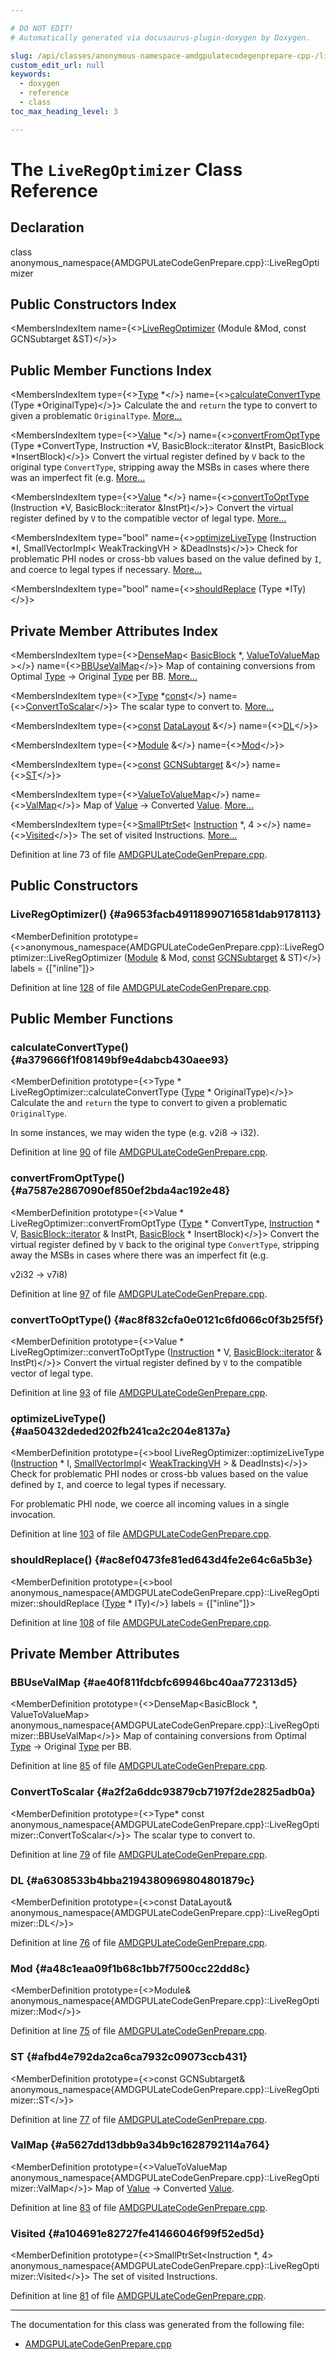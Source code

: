 ```yaml
---

# DO NOT EDIT!
# Automatically generated via docusaurus-plugin-doxygen by Doxygen.

slug: /api/classes/anonymous-namespace-amdgpulatecodegenprepare-cpp-/liveregoptimizer
custom_edit_url: null
keywords:
  - doxygen
  - reference
  - class
toc_max_heading_level: 3

---
```





# The `LiveRegOptimizer` Class Reference

<DoxygenPage pluginConfig={pluginConfig}>



## Declaration

<CodeBlock>class anonymous_namespace{AMDGPULateCodeGenPrepare.cpp}::LiveRegOptimizer</CodeBlock>

## Public Constructors Index

<MembersIndex>

<MembersIndexItem
  name={<><a href="#a9653facb49118990716581dab9178113">LiveRegOptimizer</a> (Module &amp;Mod, const GCNSubtarget &amp;ST)</>}>
</MembersIndexItem>

</MembersIndex>

## Public Member Functions Index

<MembersIndex>

<MembersIndexItem
  type={<><a href="/docs/api/classes/llvm/type">Type</a> &#42;</>}
  name={<><a href="#a379666f1f08149bf9e4dabcb430aee93">calculateConvertType</a> (Type &#42;OriginalType)</>}>
Calculate the and <code>return</code> the type to convert to given a problematic <code>OriginalType</code>. <a href="#a379666f1f08149bf9e4dabcb430aee93">More...</a>
</MembersIndexItem>

<MembersIndexItem
  type={<><a href="/docs/api/classes/llvm/value">Value</a> &#42;</>}
  name={<><a href="#a7587e2867090ef850ef2bda4ac192e48">convertFromOptType</a> (Type &#42;ConvertType, Instruction &#42;V, BasicBlock::iterator &amp;InstPt, BasicBlock &#42;InsertBlock)</>}>
Convert the virtual register defined by <code>V</code> back to the original type <code>ConvertType</code>, stripping away the MSBs in cases where there was an imperfect fit (e.g. <a href="#a7587e2867090ef850ef2bda4ac192e48">More...</a>
</MembersIndexItem>

<MembersIndexItem
  type={<><a href="/docs/api/classes/llvm/value">Value</a> &#42;</>}
  name={<><a href="#ac8f832cfa0e0121c6fd066c0f3b25f5f">convertToOptType</a> (Instruction &#42;V, BasicBlock::iterator &amp;InstPt)</>}>
Convert the virtual register defined by <code>V</code> to the compatible vector of legal type. <a href="#ac8f832cfa0e0121c6fd066c0f3b25f5f">More...</a>
</MembersIndexItem>

<MembersIndexItem
  type="bool"
  name={<><a href="#aa50432deded202fb241ca2c204e8137a">optimizeLiveType</a> (Instruction &#42;I, SmallVectorImpl&lt; WeakTrackingVH &gt; &amp;DeadInsts)</>}>
Check for problematic PHI nodes or cross-bb values based on the value defined by <code>I</code>, and coerce to legal types if necessary. <a href="#aa50432deded202fb241ca2c204e8137a">More...</a>
</MembersIndexItem>

<MembersIndexItem
  type="bool"
  name={<><a href="#ac8ef0473fe81ed643d4fe2e64c6a5b3e">shouldReplace</a> (Type &#42;ITy)</>}>
</MembersIndexItem>

</MembersIndex>

## Private Member Attributes Index

<MembersIndex>

<MembersIndexItem
  type={<><a href="/docs/api/classes/llvm/densemap">DenseMap</a>&lt; <a href="/docs/api/classes/llvm/basicblock">BasicBlock</a> &#42;, <a href="/docs/api/namespaces/anonymous-amdgpulatecodegenprepare-cpp-/#ac1fa0ca4e558fee27e6605bc3d0cf1e5">ValueToValueMap</a> &gt;</>}
  name={<><a href="#ae40f811fdcbfc69946bc40aa772313d5">BBUseValMap</a></>}>
Map of containing conversions from Optimal <a href="/docs/api/classes/llvm/type">Type</a> -&gt; Original <a href="/docs/api/classes/llvm/type">Type</a> per BB. <a href="#ae40f811fdcbfc69946bc40aa772313d5">More...</a>
</MembersIndexItem>

<MembersIndexItem
  type={<><a href="/docs/api/classes/llvm/type">Type</a> &#42;<a href="/docs/api/files/lib/lib/target/lib/target/aarch64/aarch64promoteconstant-cpp/#a90f8350fecae261c25be85d38b451bff">const</a></>}
  name={<><a href="#a2f2a6ddc93879cb7197f2de2825adb0a">ConvertToScalar</a></>}>
The scalar type to convert to. <a href="#a2f2a6ddc93879cb7197f2de2825adb0a">More...</a>
</MembersIndexItem>

<MembersIndexItem
  type={<><a href="/docs/api/files/lib/lib/target/lib/target/aarch64/aarch64promoteconstant-cpp/#a90f8350fecae261c25be85d38b451bff">const</a> <a href="/docs/api/classes/llvm/datalayout">DataLayout</a> &amp;</>}
  name={<><a href="#a6308533b4bba2194380969804801879c">DL</a></>}>
</MembersIndexItem>

<MembersIndexItem
  type={<><a href="/docs/api/classes/llvm/module">Module</a> &amp;</>}
  name={<><a href="#a48c1eaa09f1b68c1bb7f7500cc22dd8c">Mod</a></>}>
</MembersIndexItem>

<MembersIndexItem
  type={<><a href="/docs/api/files/lib/lib/target/lib/target/aarch64/aarch64promoteconstant-cpp/#a90f8350fecae261c25be85d38b451bff">const</a> <a href="/docs/api/classes/llvm/gcnsubtarget">GCNSubtarget</a> &amp;</>}
  name={<><a href="#afbd4e792da2ca6ca7932c09073ccb431">ST</a></>}>
</MembersIndexItem>

<MembersIndexItem
  type={<><a href="/docs/api/namespaces/anonymous-amdgpulatecodegenprepare-cpp-/#ac1fa0ca4e558fee27e6605bc3d0cf1e5">ValueToValueMap</a></>}
  name={<><a href="#a5627dd13dbb9a34b9c1628792114a764">ValMap</a></>}>
Map of <a href="/docs/api/classes/llvm/value">Value</a> -&gt; Converted <a href="/docs/api/classes/llvm/value">Value</a>. <a href="#a5627dd13dbb9a34b9c1628792114a764">More...</a>
</MembersIndexItem>

<MembersIndexItem
  type={<><a href="/docs/api/classes/llvm/smallptrset">SmallPtrSet</a>&lt; <a href="/docs/api/classes/llvm/instruction">Instruction</a> &#42;, 4 &gt;</>}
  name={<><a href="#a104691e82727fe41466046f99f52ed5d">Visited</a></>}>
The set of visited Instructions. <a href="#a104691e82727fe41466046f99f52ed5d">More...</a>
</MembersIndexItem>

</MembersIndex>


Definition at line 73 of file <a href="/docs/api/files/lib/lib/target/lib/target/amdgpu/amdgpulatecodegenprepare-cpp">AMDGPULateCodeGenPrepare.cpp</a>.

<SectionDefinition>

## Public Constructors

### LiveRegOptimizer() {#a9653facb49118990716581dab9178113}

<MemberDefinition
  prototype={<>anonymous&#95;namespace&#123;AMDGPULateCodeGenPrepare.cpp&#125;::LiveRegOptimizer::LiveRegOptimizer (<a href="/docs/api/classes/llvm/module">Module</a> &amp; Mod, <a href="/docs/api/files/lib/lib/target/lib/target/aarch64/aarch64promoteconstant-cpp/#a90f8350fecae261c25be85d38b451bff">const</a> <a href="/docs/api/classes/llvm/gcnsubtarget">GCNSubtarget</a> &amp; ST)</>}
  labels = {["inline"]}>

Definition at line <a href="/docs/api/files/lib/lib/target/lib/target/amdgpu/amdgpulatecodegenprepare-cpp/#l00128">128</a> of file <a href="/docs/api/files/lib/lib/target/lib/target/amdgpu/amdgpulatecodegenprepare-cpp">AMDGPULateCodeGenPrepare.cpp</a>.
</MemberDefinition>

</SectionDefinition>

<SectionDefinition>

## Public Member Functions

### calculateConvertType() {#a379666f1f08149bf9e4dabcb430aee93}

<MemberDefinition
  prototype={<>Type &#42; LiveRegOptimizer::calculateConvertType (<a href="/docs/api/classes/llvm/type">Type</a> &#42; OriginalType)</>}>
Calculate the and <code>return</code> the type to convert to given a problematic <code>OriginalType</code>.

In some instances, we may widen the type (e.g. v2i8 -&gt; i32).

Definition at line <a href="/docs/api/files/lib/lib/target/lib/target/amdgpu/amdgpulatecodegenprepare-cpp/#l00090">90</a> of file <a href="/docs/api/files/lib/lib/target/lib/target/amdgpu/amdgpulatecodegenprepare-cpp">AMDGPULateCodeGenPrepare.cpp</a>.
</MemberDefinition>

### convertFromOptType() {#a7587e2867090ef850ef2bda4ac192e48}

<MemberDefinition
  prototype={<>Value &#42; LiveRegOptimizer::convertFromOptType (<a href="/docs/api/classes/llvm/type">Type</a> &#42; ConvertType, <a href="/docs/api/classes/llvm/instruction">Instruction</a> &#42; V, <a href="/docs/api/classes/llvm/basicblock/#a98c0a84a5dfa8bce341c829709f171e5">BasicBlock::iterator</a> &amp; InstPt, <a href="/docs/api/classes/llvm/basicblock">BasicBlock</a> &#42; InsertBlock)</>}>
Convert the virtual register defined by <code>V</code> back to the original type <code>ConvertType</code>, stripping away the MSBs in cases where there was an imperfect fit (e.g.

v2i32 -&gt; v7i8)

Definition at line <a href="/docs/api/files/lib/lib/target/lib/target/amdgpu/amdgpulatecodegenprepare-cpp/#l00097">97</a> of file <a href="/docs/api/files/lib/lib/target/lib/target/amdgpu/amdgpulatecodegenprepare-cpp">AMDGPULateCodeGenPrepare.cpp</a>.
</MemberDefinition>

### convertToOptType() {#ac8f832cfa0e0121c6fd066c0f3b25f5f}

<MemberDefinition
  prototype={<>Value &#42; LiveRegOptimizer::convertToOptType (<a href="/docs/api/classes/llvm/instruction">Instruction</a> &#42; V, <a href="/docs/api/classes/llvm/basicblock/#a98c0a84a5dfa8bce341c829709f171e5">BasicBlock::iterator</a> &amp; InstPt)</>}>
Convert the virtual register defined by <code>V</code> to the compatible vector of legal type.

Definition at line <a href="/docs/api/files/lib/lib/target/lib/target/amdgpu/amdgpulatecodegenprepare-cpp/#l00093">93</a> of file <a href="/docs/api/files/lib/lib/target/lib/target/amdgpu/amdgpulatecodegenprepare-cpp">AMDGPULateCodeGenPrepare.cpp</a>.
</MemberDefinition>

### optimizeLiveType() {#aa50432deded202fb241ca2c204e8137a}

<MemberDefinition
  prototype={<>bool LiveRegOptimizer::optimizeLiveType (<a href="/docs/api/classes/llvm/instruction">Instruction</a> &#42; I, <a href="/docs/api/classes/llvm/smallvectorimpl">SmallVectorImpl</a>&lt; <a href="/docs/api/classes/llvm/weaktrackingvh">WeakTrackingVH</a> &gt; &amp; DeadInsts)</>}>
Check for problematic PHI nodes or cross-bb values based on the value defined by <code>I</code>, and coerce to legal types if necessary.

For problematic PHI node, we coerce all incoming values in a single invocation.

Definition at line <a href="/docs/api/files/lib/lib/target/lib/target/amdgpu/amdgpulatecodegenprepare-cpp/#l00103">103</a> of file <a href="/docs/api/files/lib/lib/target/lib/target/amdgpu/amdgpulatecodegenprepare-cpp">AMDGPULateCodeGenPrepare.cpp</a>.
</MemberDefinition>

### shouldReplace() {#ac8ef0473fe81ed643d4fe2e64c6a5b3e}

<MemberDefinition
  prototype={<>bool anonymous&#95;namespace&#123;AMDGPULateCodeGenPrepare.cpp&#125;::LiveRegOptimizer::shouldReplace (<a href="/docs/api/classes/llvm/type">Type</a> &#42; ITy)</>}
  labels = {["inline"]}>

Definition at line <a href="/docs/api/files/lib/lib/target/lib/target/amdgpu/amdgpulatecodegenprepare-cpp/#l00108">108</a> of file <a href="/docs/api/files/lib/lib/target/lib/target/amdgpu/amdgpulatecodegenprepare-cpp">AMDGPULateCodeGenPrepare.cpp</a>.
</MemberDefinition>

</SectionDefinition>

<SectionDefinition>

## Private Member Attributes

### BBUseValMap {#ae40f811fdcbfc69946bc40aa772313d5}

<MemberDefinition
  prototype={<>DenseMap&lt;BasicBlock &#42;, ValueToValueMap&gt; anonymous&#95;namespace&#123;AMDGPULateCodeGenPrepare.cpp&#125;::LiveRegOptimizer::BBUseValMap</>}>
Map of containing conversions from Optimal <a href="/docs/api/classes/llvm/type">Type</a> -&gt; Original <a href="/docs/api/classes/llvm/type">Type</a> per BB.

Definition at line <a href="/docs/api/files/lib/lib/target/lib/target/amdgpu/amdgpulatecodegenprepare-cpp/#l00085">85</a> of file <a href="/docs/api/files/lib/lib/target/lib/target/amdgpu/amdgpulatecodegenprepare-cpp">AMDGPULateCodeGenPrepare.cpp</a>.
</MemberDefinition>

### ConvertToScalar {#a2f2a6ddc93879cb7197f2de2825adb0a}

<MemberDefinition
  prototype={<>Type&#42; const anonymous&#95;namespace&#123;AMDGPULateCodeGenPrepare.cpp&#125;::LiveRegOptimizer::ConvertToScalar</>}>
The scalar type to convert to.

Definition at line <a href="/docs/api/files/lib/lib/target/lib/target/amdgpu/amdgpulatecodegenprepare-cpp/#l00079">79</a> of file <a href="/docs/api/files/lib/lib/target/lib/target/amdgpu/amdgpulatecodegenprepare-cpp">AMDGPULateCodeGenPrepare.cpp</a>.
</MemberDefinition>

### DL {#a6308533b4bba2194380969804801879c}

<MemberDefinition
  prototype={<>const DataLayout&amp; anonymous&#95;namespace&#123;AMDGPULateCodeGenPrepare.cpp&#125;::LiveRegOptimizer::DL</>}>

Definition at line <a href="/docs/api/files/lib/lib/target/lib/target/amdgpu/amdgpulatecodegenprepare-cpp/#l00076">76</a> of file <a href="/docs/api/files/lib/lib/target/lib/target/amdgpu/amdgpulatecodegenprepare-cpp">AMDGPULateCodeGenPrepare.cpp</a>.
</MemberDefinition>

### Mod {#a48c1eaa09f1b68c1bb7f7500cc22dd8c}

<MemberDefinition
  prototype={<>Module&amp; anonymous&#95;namespace&#123;AMDGPULateCodeGenPrepare.cpp&#125;::LiveRegOptimizer::Mod</>}>

Definition at line <a href="/docs/api/files/lib/lib/target/lib/target/amdgpu/amdgpulatecodegenprepare-cpp/#l00075">75</a> of file <a href="/docs/api/files/lib/lib/target/lib/target/amdgpu/amdgpulatecodegenprepare-cpp">AMDGPULateCodeGenPrepare.cpp</a>.
</MemberDefinition>

### ST {#afbd4e792da2ca6ca7932c09073ccb431}

<MemberDefinition
  prototype={<>const GCNSubtarget&amp; anonymous&#95;namespace&#123;AMDGPULateCodeGenPrepare.cpp&#125;::LiveRegOptimizer::ST</>}>

Definition at line <a href="/docs/api/files/lib/lib/target/lib/target/amdgpu/amdgpulatecodegenprepare-cpp/#l00077">77</a> of file <a href="/docs/api/files/lib/lib/target/lib/target/amdgpu/amdgpulatecodegenprepare-cpp">AMDGPULateCodeGenPrepare.cpp</a>.
</MemberDefinition>

### ValMap {#a5627dd13dbb9a34b9c1628792114a764}

<MemberDefinition
  prototype={<>ValueToValueMap anonymous&#95;namespace&#123;AMDGPULateCodeGenPrepare.cpp&#125;::LiveRegOptimizer::ValMap</>}>
Map of <a href="/docs/api/classes/llvm/value">Value</a> -&gt; Converted <a href="/docs/api/classes/llvm/value">Value</a>.

Definition at line <a href="/docs/api/files/lib/lib/target/lib/target/amdgpu/amdgpulatecodegenprepare-cpp/#l00083">83</a> of file <a href="/docs/api/files/lib/lib/target/lib/target/amdgpu/amdgpulatecodegenprepare-cpp">AMDGPULateCodeGenPrepare.cpp</a>.
</MemberDefinition>

### Visited {#a104691e82727fe41466046f99f52ed5d}

<MemberDefinition
  prototype={<>SmallPtrSet&lt;Instruction &#42;, 4&gt; anonymous&#95;namespace&#123;AMDGPULateCodeGenPrepare.cpp&#125;::LiveRegOptimizer::Visited</>}>
The set of visited Instructions.

Definition at line <a href="/docs/api/files/lib/lib/target/lib/target/amdgpu/amdgpulatecodegenprepare-cpp/#l00081">81</a> of file <a href="/docs/api/files/lib/lib/target/lib/target/amdgpu/amdgpulatecodegenprepare-cpp">AMDGPULateCodeGenPrepare.cpp</a>.
</MemberDefinition>

</SectionDefinition>

<hr/>

The documentation for this class was generated from the following file:

<ul>
<li><a href="/docs/api/files/lib/lib/target/lib/target/amdgpu/amdgpulatecodegenprepare-cpp">AMDGPULateCodeGenPrepare.cpp</a></li>
</ul>

</DoxygenPage>
